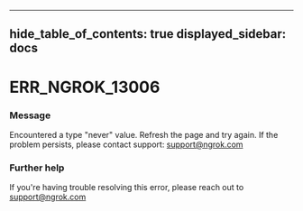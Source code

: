 

---
hide_table_of_contents: true
displayed_sidebar: docs
---


# ERR_NGROK_13006

### Message
Encountered a type "never" value. Refresh the page and try again. If the problem persists, please contact support: support@ngrok.com

<ErrorDetails />



### Further help
If you're having trouble resolving this error, please reach out to [support@ngrok.com](mailto:support@ngrok.com?subject=Help%20with%20ERR_NGROK_13006)

